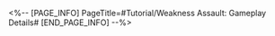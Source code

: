 <%-- [PAGE_INFO]
PageTitle=#Tutorial/Weakness Assault: Gameplay Details#
[END_PAGE_INFO] --%>
{{Tutorial
|sort      = 810901
|title     = Weakness Assault: Gameplay Details
|subtitle  = 
|type      = 
|about     = 
|image1    = Tutorial Weakness Assault Gameplay Details 1.png{{subst:void|<!--$UPLOAD:<<SpriteOutput/TutorialPic/TutorialPage_810801.png>-<Tutorial Weakness Assault Gameplay Details 1.png>>}}
|text1     = Break the enemy's {{Color|h|nobold=1|Weakness}} or attack {{Color|h|nobold=1|Weakness Broken}} enemies to accumulate Grit Value.
|image2    = Tutorial Weakness Assault Gameplay Details 2.png{{subst:void|<!--$UPLOAD:<<SpriteOutput/TutorialPic/TutorialPage_810902.png>-<Tutorial Weakness Assault Gameplay Details 2.png>>}}
|text2     = Breaking an enemy's Weakness can inflict {{Color|h|nobold=1|Toughness reduction}} on all enemies.<br />During "Grit Phase 4: Power Awoken," the enemy Boss will not have Weakness Protection. Attacking enemies in the {{Color|h|nobold=1|Weakness Broken state}} will provide immense buffs.
}}